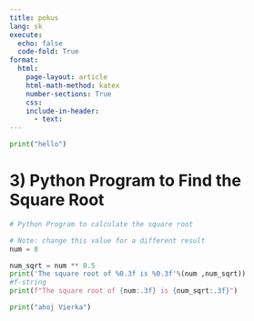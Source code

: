---
title: pokus
lang: sk
execute:
  echo: false
  code-fold: True
format:
  html:
    page-layout: article
    html-math-method: katex
    number-sections: True
    css:
    include-in-header:
      - text:
---

```{python}
print("hello")
```

# 3) Python Program to Find the Square Root

```{python}
# Python Program to calculate the square root

# Note: change this value for a different result
num = 8

num_sqrt = num ** 0.5
print('The square root of %0.3f is %0.3f'%(num ,num_sqrt))
#f-string
print(f"The square root of {num:.3f} is {num_sqrt:.3f}")
```

```{python}
print("ahoj Vierka")
```
